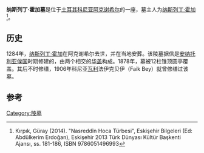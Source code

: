 {{Infobox building
| name                = 纳斯列丁·霍加墓
| native_name         = Nasreddin Hoca Türbesi
| native_name_lang    = tr
| image               = Konya. Nasreddin Hoca Türbesi.jpg
| image_size          = 
| image_caption       =
| building_type       = {{tsl|en|Türbe|奥斯曼式陵墓|陵墓}}
| architectural_style = {{tsl|tr|Erken dönem Anadolu Türk mimarisi|早期安纳托利亚土耳其建筑}}
| address             = [[阿克谢希尔|阿克谢希尔]]
| location_city       = [[科尼亞_(土耳其)|科尼亚]]
| location_country    = [[土耳其|土耳其]]
| known_for           = [[纳斯列丁·霍加|纳斯列丁·霍加]]
}}

'''纳斯列丁·霍加墓'''是位于[[土耳其|土耳其]][[科尼亞_(土耳其)|科尼亚]][[阿克谢希尔|阿克谢希尔]]的一座{{tsl|en|Türbe|奥斯曼式陵墓|陵墓}}，墓主人为[[纳斯列丁·霍加|纳斯列丁·霍加]]<ref>Kırpık, Güray (2014). "Nasreddîn Hoca Türbesi", Eskişehir Bilgeleri (Ed: Abdülkerim Erdoğan), Eskişehir 2013 Türk Dünyası Kültür Başkenti Ajansı, ss. 181-186, ISBN 9786051496993</ref>。

== 历史 ==
1284年，[[纳斯列丁·霍加|纳斯列丁·霍加]]在阿克谢希尔去世，并在当地安葬。该陵墓据信是[[安纳托利亚侯国|安纳托利亚侯国]]时期修建的，由两个相交的[[华盖|华盖]]构成。1878年，墓被12柱锥顶圆亭覆盖。其后不时修缮，1906年科尼亚[[瓦利_(稱號)|瓦利]]法伊克贝伊（Faik Bey）就曾修缮过该墓。

== 参考 ==
{{reflist}}

[[Category:陵墓|Category:陵墓]]